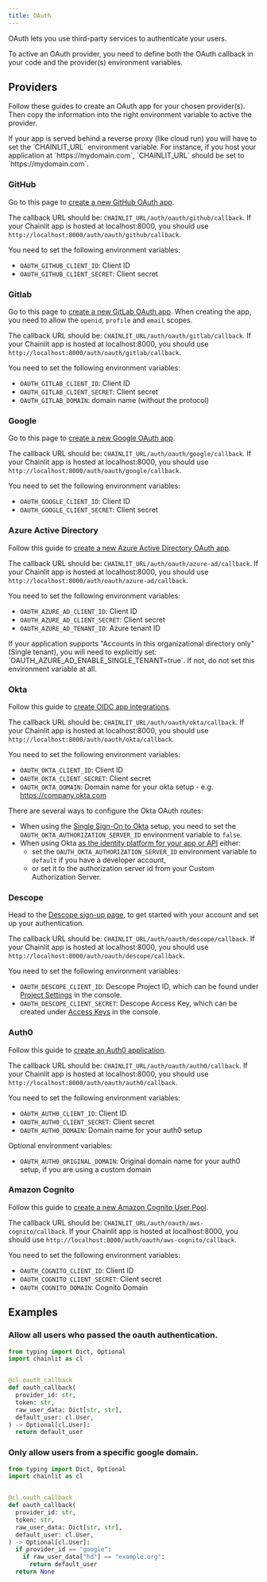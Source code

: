```yaml
---
title: OAuth
---
```


OAuth lets you use third-party services to authenticate your users.

<Note>
  To active an OAuth provider, you need to define both the OAuth callback in
  your code and the provider(s) environment variables.
</Note>

## Providers

Follow these guides to create an OAuth app for your chosen provider(s). Then copy the information into the right environment variable to active the provider.

<Warning>
  If your app is served behind a reverse proxy (like cloud run) you will have to
  set the `CHAINLIT_URL` environment variable. For instance, if you host your
  application at `https://mydomain.com`, `CHAINLIT_URL` should be set to
  `https://mydomain.com`.
</Warning>

### GitHub

Go to this page to [create a new GitHub OAuth app](https://github.com/settings/apps).

The callback URL should be: `CHAINLIT_URL/auth/oauth/github/callback`. If your Chainlit app is hosted at localhost:8000, you should use `http://localhost:8000/auth/oauth/github/callback`.

You need to set the following environment variables:

- `OAUTH_GITHUB_CLIENT_ID`: Client ID
- `OAUTH_GITHUB_CLIENT_SECRET`: Client secret

### Gitlab

Go to this page to [create a new GitLab OAuth app](https://docs.gitlab.com/ee/integration/oauth_provider.html). When creating the app, you need to allow the `openid`, `profile` and `email` scopes.

The callback URL should be: `CHAINLIT_URL/auth/oauth/gitlab/callback`. If your Chainlit app is hosted at localhost:8000, you should use `http://localhost:8000/auth/oauth/gitlab/callback`.

You need to set the following environment variables:

- `OAUTH_GITLAB_CLIENT_ID`: Client ID
- `OAUTH_GITLAB_CLIENT_SECRET`: Client secret
- `OAUTH_GITLAB_DOMAIN`: domain name (without the protocol)

### Google

Go to this page to [create a new Google OAuth app](https://console.developers.google.com/apis/credentials).

The callback URL should be: `CHAINLIT_URL/auth/oauth/google/callback`. If your Chainlit app is hosted at localhost:8000, you should use `http://localhost:8000/auth/oauth/google/callback`.

You need to set the following environment variables:

- `OAUTH_GOOGLE_CLIENT_ID`: Client ID
- `OAUTH_GOOGLE_CLIENT_SECRET`: Client secret

### Azure Active Directory

Follow this guide to [create a new Azure Active Directory OAuth app](https://docs.microsoft.com/en-us/azure/active-directory/develop/quickstart-register-app).

The callback URL should be: `CHAINLIT_URL/auth/oauth/azure-ad/callback`. If your Chainlit app is hosted at localhost:8000, you should use `http://localhost:8000/auth/oauth/azure-ad/callback`.

You need to set the following environment variables:

- `OAUTH_AZURE_AD_CLIENT_ID`: Client ID
- `OAUTH_AZURE_AD_CLIENT_SECRET`: Client secret
- `OAUTH_AZURE_AD_TENANT_ID`: Azure tenant ID

<Note>
  If your application supports "Accounts in this organizational directory only"
  (Single tenant), you will need to explicitly set:
  `OAUTH_AZURE_AD_ENABLE_SINGLE_TENANT=true`. If not, do not set this
  environment variable at all.
</Note>

### Okta

Follow this guide to [create OIDC app integrations](https://help.okta.com/en-us/content/topics/apps/apps_app_integration_wizard_oidc.htm).

The callback URL should be: `CHAINLIT_URL/auth/oauth/okta/callback`. If your Chainlit app is hosted at localhost:8000, you should use `http://localhost:8000/auth/oauth/okta/callback`.

You need to set the following environment variables:

- `OAUTH_OKTA_CLIENT_ID`: Client ID
- `OAUTH_OKTA_CLIENT_SECRET`: Client secret
- `OAUTH_OKTA_DOMAIN`: Domain name for your okta setup - e.g. https://company.okta.com

There are several ways to configure the Okta OAuth routes:

- When using the [Single Sign-On to Okta](https://developer.okta.com/docs/reference/api/oidc/#composing-your-base-url) setup, you need to set the `OAUTH_OKTA_AUTHORIZATION_SERVER_ID` environment variable to `false`.
- When using Okta [as the identity platform for your app or API](https://developer.okta.com/docs/reference/api/oidc/#_2-okta-as-the-identity-platform-for-your-app-or-api) either:
  - set the `OAUTH_OKTA_AUTHORIZATION_SERVER_ID` environment variable to `default` if you have a developer account,
  - or set it to the authorization server id from your Custom Authorization Server.

### Descope

Head to the [Descope sign-up page](https://www.descope.com/sign-up), to get started with your account and set up your authentication.

The callback URL should be: `CHAINLIT_URL/auth/oauth/descope/callback`. If your Chainlit app is hosted at localhost:8000, you should use `http://localhost:8000/auth/oauth/descope/callback`.

You need to set the following environment variables:

- `OAUTH_DESCOPE_CLIENT_ID`: Descope Project ID, which can be found under [Project Settings](https://app.descope.com/settings/project) in the console.
- `OAUTH_DESCOPE_CLIENT_SECRET`: Descope Access Key, which can be created under [Access Keys](https://app.descope.com/accesskeys) in the console.

### Auth0

Follow this guide to [create an Auth0 application](https://auth0.com/docs/get-started/auth0-overview/create-applications).

The callback URL should be: `CHAINLIT_URL/auth/oauth/auth0/callback`. If your Chainlit app is hosted at localhost:8000, you should use `http://localhost:8000/auth/oauth/auth0/callback`.

You need to set the following environment variables:

- `OAUTH_AUTH0_CLIENT_ID`: Client ID
- `OAUTH_AUTH0_CLIENT_SECRET`: Client secret
- `OAUTH_AUTH0_DOMAIN`: Domain name for your auth0 setup

Optional environment variables:

- `OAUTH_AUTH0_ORIGINAL_DOMAIN`: Original domain name for your auth0 setup, if you are using a custom domain

### Amazon Cognito

Follow this guide to [create a new Amazon Cognito User Pool](https://docs.aws.amazon.com/cognito/latest/developerguide/tutorial-create-user-pool.html).

The callback URL should be: `CHAINLIT_URL/auth/oauth/aws-cognito/callback`. If your Chainlit app is hosted at localhost:8000, you should use `http://localhost:8000/auth/oauth/aws-cognito/callback`.

You need to set the following environment variables:

- `OAUTH_COGNITO_CLIENT_ID`: Client ID
- `OAUTH_COGNITO_CLIENT_SECRET`: Client secret
- `OAUTH_COGNITO_DOMAIN`: Cognito Domain

## Examples

### Allow all users who passed the oauth authentication.

```python
from typing import Dict, Optional
import chainlit as cl


@cl.oauth_callback
def oauth_callback(
  provider_id: str,
  token: str,
  raw_user_data: Dict[str, str],
  default_user: cl.User,
) -> Optional[cl.User]:
  return default_user
```

### Only allow users from a specific google domain.

```python
from typing import Dict, Optional
import chainlit as cl


@cl.oauth_callback
def oauth_callback(
  provider_id: str,
  token: str,
  raw_user_data: Dict[str, str],
  default_user: cl.User,
) -> Optional[cl.User]:
  if provider_id == "google":
    if raw_user_data["hd"] == "example.org":
      return default_user
  return None
```
